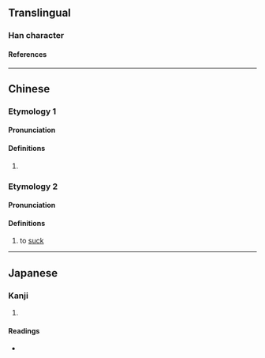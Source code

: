 {{character info}}
==Translingual==

===Han character===
{{Han char|rn=30|rad=口|as=04|sn=7|four=61090|canj=RMF|ids=⿰口不}}

====References====
{{Han ref|kx=0177.290|dkj=03338|dj=0395.100|hdz=10586.040|uh=5425}}

----

==Chinese==
{{zh-forms}}

===Etymology 1===

====Pronunciation====
{{zh-pron
|m=bù
|c=bat1
|cat=pn
}}

====Definitions====
{{zh-hanzi}}

# {{zh-only|嗊吥|[[Kampot]]}}

===Etymology 2===

====Pronunciation====
{{zh-pron
|m=pōu
|cat=v
}}

====Definitions====
{{zh-hanzi}}

# to [[suck]]

----

==Japanese==

===Kanji===
{{ja-kanji|grade=|rs=口04}}

# {{rfdef|ja|sort=口04}}

====Readings====
* {{ja-readings|on=[[ほう]] (hō), [[ふ]] (fu)|kun=}}